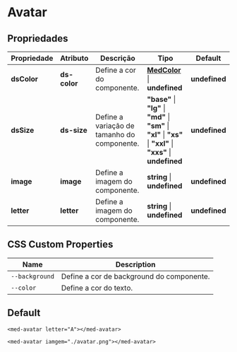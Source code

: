 
<Meta title="Components/Core/Avatar/Usage" />

# Avatar

## Propriedades

| Propriedade   | Atributo      | Descrição                                   | Tipo                                                                                                                | Default       |
| ------------- | ------------- | ------------------------------------------- | ------------------------------------------------------------------------------------------------------------------- | ------------- |
| **dsColor**   | **ds-color** | Define a cor do componente.                  | **[MedColor](http://desenv.ordomederi.com/templarios/?path=/story/enums-enums--page#medcolors)** \| **undefined** | **undefined** |
| **dsSize**    | **ds-size**   | Define a variação de tamanho do componente. | **"base"** \| **"lg"** \| **"md"** \| **"sm"** \| **"xl"** \| **"xs"** \| **"xxl"** \| **"xxs"** \| **undefined**   | **undefined** |
| **image**     | **image**     | Define a imagem do componente.              | **string** \| **undefined**                                                                                         | **undefined** |
| **letter**    | **letter**    | Define a imagem do componente.              | **string** \| **undefined**                                                                                         | **undefined** |


## CSS Custom Properties

| Name           | Description                               |
| -------------- | ----------------------------------------- |
| `--background` | Define a cor de background do componente. |
| `--color`      | Define a cor do texto.                    |

## Default

```
<med-avatar letter="A"></med-avatar>

<med-avatar iamgem="./avatar.png"></med-avatar>
```
